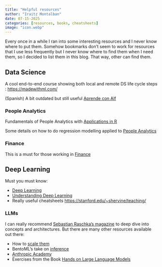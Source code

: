 ```yaml
---
title: "Helpful resources"
author: "Iraitz Montalban"
date: 07-15-2025
categories: [resources, books, cheatsheets]
image: "icon.webp"
---
```


Every once in a while I ran into some interesting resources and I never know where to put them. Somehow bookmarks don't seem to work for resources that I use less frequently but I never know where to find them when I need them, so I decided to list them in this blog. That way, other can find them.

## Data Science

A cool end-to-end course showing both local and remote DS life cycle steps : [https://madewithml.com/](https://madewithml.com/)

(Spanish) A bit outdated but still useful [Aprende con Alf](https://aprendeconalf.es/)

### People Analytics

Fundamentals of People Analytics with [Applications in R](https://link.springer.com/book/10.1007/978-3-031-28674-2)

Some details on how to do regression modelling applied to [People Analytics](https://peopleanalytics-regression-book.org/)

### Finance

This is a must for those working in [Finance](https://www.tidy-finance.org/python/)

## Deep Learning

Must you must know:

* [Deep Learning](https://www.deeplearningbook.org/)
* [Understanding Deep Learning](https://udlbook.github.io/udlbook/)
* Really useful cheatsheets [https://stanford.edu/~shervine/teaching/](https://stanford.edu/~shervine/teaching/)

### LLMs

I can really recommend [Sebastian Raschka's magazine](https://magazine.sebastianraschka.com/) to deep dive into concepts and architectures. But there are many other resources available out there:

* How to [scale them](https://jax-ml.github.io/scaling-book/)
* BentoML's take on [inference](https://bentoml.com/llm/)
* [Anthropic Academy](https://www.anthropic.com/learn)
* Exercises from the Book [Hands on Large Language Models](https://github.com/HandsOnLLM/Hands-On-Large-Language-Models)